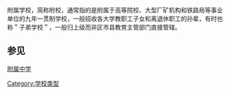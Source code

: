 {{expand|time=2015-01-08T07:07:07+00:00}}
{{unreferenced|time=2014-12-22T14:44:58+00:00}}
附属学校，简称附校，通常指的是附属于高等院校、大型厂矿机构和铁路局等事业单位的九年一贯制学校，一般招收各大学教职工子女和离退休职工的孙辈，有时也称＂子弟学校＂，一般归上级而非区市县教育主管部门直接管辖。
== 参见 ==
[[附属中学|附属中学]]

[[Category:学校类型|Category:学校类型]]
